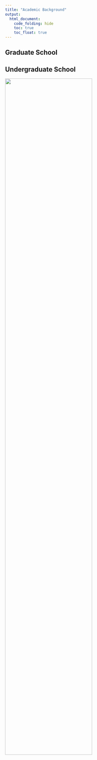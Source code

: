 ```yaml
---
title: "Academic Background"
output:
  html_document:
    code_folding: hide
    toc: true
    toc_float: true
---
```


## Graduate School

## Undergraduate School

<img src="pics/xmu.jpg" style="width:75%">

